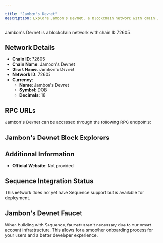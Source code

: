 ```yaml
---

title: "Jambon's Devnet"
description: Explore Jambon's Devnet, a blockchain network with chain ID 72605. Learn about its native currency, Jambon's Devnet, and how to interact with the network.
---
```




Jambon's Devnet is a blockchain network with chain ID 72605.

## Network Details

- **Chain ID**: 72605
- **Chain Name**: Jambon's Devnet
- **Short Name**: Jambon's Devnet
- **Network ID**: 72605
- **Currency**: 
  - **Name**: Jambon's Devnet
  - **Symbol**: DOB
  - **Decimals**: 18

## RPC URLs

Jambon's Devnet can be accessed through the following RPC endpoints:



## Jambon's Devnet Block Explorers



## Additional Information

- **Official Website**: Not provided

## Sequence Integration Status

This network does not yet have Sequence support but is available for deployment.

## Jambon's Devnet Faucet

When building with Sequence, faucets aren't necessary due to our smart account infrastructure. This allows for a smoother onboarding process for your users and a better developer experience.
